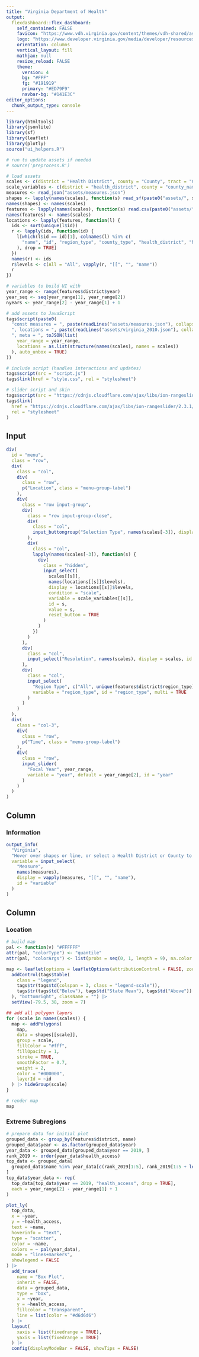 ```yaml
---
title: "Virginia Department of Health"
output: 
  flexdashboard::flex_dashboard:
    self_contained: FALSE
    favicon: "https://www.vdh.virginia.gov/content/themes/vdh-shared/assets/images/icon.png"
    logo: "https://www.developer.virginia.gov/media/developer/resources/brand/banner/latest/cardinal.svg"
    orientation: columns
    vertical_layout: fill
    mathjax: null
    resize_reload: FALSE
    theme:
      version: 4
      bg: "#FFF"
      fg: "#191919" 
      primary: "#ED79F9"
      navbar-bg: "#141E3C"
editor_options: 
  chunk_output_type: console
---
```


```r
library(htmltools)
library(jsonlite)
library(sf)
library(leaflet)
library(plotly)
source("ui_helpers.R")

# run to update assets if needed
# source('preprocess.R')

# load assets
scales <- c(district = "Health District", county = "County", tract = "Census Tract")
scale_variables <- c(district = "health_district", county = "county_name", tract = "tract_name")
measures <- read_json("assets/measures.json")
shapes <- lapply(names(scales), function(s) read_sf(paste0("assets/", s, ".geojson")))
names(shapes) <- names(scales)
features <- lapply(names(scales), function(s) read.csv(paste0("assets/", s, ".csv")))
names(features) <- names(scales)
locations <- lapply(features, function(l) {
  ids <- sort(unique(l$id))
  r <- lapply(ids, function(id) {
    l[which(l$id == id)[1], colnames(l) %in% c(
      "name", "id", "region_type", "county_type", "health_district", "healthDistrict", "county_name", "tract_name"
    ), drop = TRUE]
  })
  names(r) <- ids
  r$levels <- c(All = "All", vapply(r, "[[", "", "name"))
  r
})

# variables to build UI with
year_range <- range(features$district$year)
year_seq <- seq(year_range[1], year_range[2])
nyears <- year_range[2] - year_range[1] + 1
```

```r
# add assets to JavaScript
tags$script(paste0(
  "const measures = ", paste(readLines("assets/measures.json"), collapse = ""),
  ", locations = ", paste(readLines("assets/virginia_2010.json"), collapse = ""),
  ", meta = ", toJSON(list(
    year_range = year_range,
    locations = as.list(structure(names(scales), names = scales))
  ), auto_unbox = TRUE)
))

# include script (handles interactions and updates)
tags$script(src = "script.js")
tags$link(href = "style.css", rel = "stylesheet")

# slider script and skin
tags$script(src = "https://cdnjs.cloudflare.com/ajax/libs/ion-rangeslider/2.3.1/js/ion.rangeSlider.min.js")
tags$link(
  href = "https://cdnjs.cloudflare.com/ajax/libs/ion-rangeslider/2.3.1/css/ion.rangeSlider.min.css",
  rel = "stylesheet"
)
```

Input {.top-menu}
-
```r
div(
  id = "menu",
  class = "row",
  div(
    class = "col",
    div(
      class = "row",
      p("Location", class = "menu-group-label")
    ),
    div(
      class = "row input-group",
      div(
        class = "row input-group-close",
        div(
          class = "col",
          input_buttongroup("Selection Type", names(scales[-3]), display = c("District", "County"), id = "scale")
        ),
        div(
          class = "col",
          lapply(names(scales[-3]), function(s) {
            div(
              class = "hidden",
              input_select(
                scales[[s]],
                names(locations[[s]]$levels),
                display = locations[[s]]$levels,
                condition = "scale",
                variable = scale_variables[[s]],
                id = s,
                value = s,
                reset_button = TRUE
              )
            )
          })
        )
      ),
      div(
        class = "col",
        input_select("Resolution", names(scales), display = scales, id = "shapes")
      ),
      div(
        class = "col",
        input_select(
          "Region Type", c("All", unique(features$district$region_type)),
          variable = "region_type", id = "region_type", multi = TRUE
        )
      )
    )
  ),
  div(
    class = "col-3",
    div(
      class = "row",
      p("Time", class = "menu-group-label")
    ),
    div(
      class = "row",
      input_slider(
        "Focal Year", year_range,
        variable = "year", default = year_range[2], id = "year"
      )
    )
  )
)
```

Column {.info-pane}
-
### Information
```r
output_info(
  "Virginia",
  "Hover over shapes or line, or select a Health District or County to see more.",
  variable = input_select(
    "Measure",
    names(measures),
    display = vapply(measures, "[[", "", "name"),
    id = "variable"
  )
)
```

Column
-
### Location
```r
# build map
pal <- function(v) "#FFFFFF"
attr(pal, "colorType") <- "quantile"
attr(pal, "colorArgs") <- list(probs = seq(0, 1, length = 9), na.color = "#808080")

map <- leaflet(options = leafletOptions(attributionControl = FALSE, zoomControl = FALSE)) |>
  addControl(tags$table(
    class = "legend",
    tags$tr(tags$td(colspan = 3, class = "legend-scale")),
    tags$tr(tags$td("Below"), tags$td("State Mean"), tags$td("Above"))
  ), "bottomright", className = "") |>
  setView(-79.5, 38, zoom = 7)

## add all polygon layers
for (scale in names(scales)) {
  map <- addPolygons(
    map,
    data = shapes[[scale]],
    group = scale,
    fillColor = "#fff",
    fillOpacity = 1,
    stroke = TRUE,
    smoothFactor = 0.7,
    weight = 2,
    color = "#000000",
    layerId = ~id
  ) |> hideGroup(scale)
}

# render map
map
```

### Extreme Subregions
```r
# prepare data for initial plot
grouped_data <- group_by(features$district, name)
grouped_data$year <- as.factor(grouped_data$year)
year_data <- grouped_data[grouped_data$year == 2019, ]
rank_2019 <- order(year_data$health_access)
top_data <- grouped_data[
  grouped_data$name %in% year_data[c(rank_2019[1:5], rank_2019[1:5 + length(rank_2019) - 5]), "name", drop = TRUE],
]
top_data$year_data <- rep(
  top_data[top_data$year == 2019, "health_access", drop = TRUE],
  each = year_range[2] - year_range[1] + 1
)

plot_ly(
  top_data,
  x = ~year,
  y = ~health_access,
  text = ~name,
  hoverinfo = "text",
  type = "scatter",
  color = ~name,
  colors = ~ pal(year_data),
  mode = "lines+markers",
  showlegend = FALSE
) |>
  add_trace(
    name = "Box Plot",
    inherit = FALSE,
    data = grouped_data,
    type = "box",
    x = ~year,
    y = ~health_access,
    fillcolor = "transparent",
    line = list(color = "#d6d6d6")
  ) |>
  layout(
    xaxis = list(fixedrange = TRUE),
    yaxis = list(fixedrange = TRUE)
  ) |>
  config(displayModeBar = FALSE, showTips = FALSE)
```
